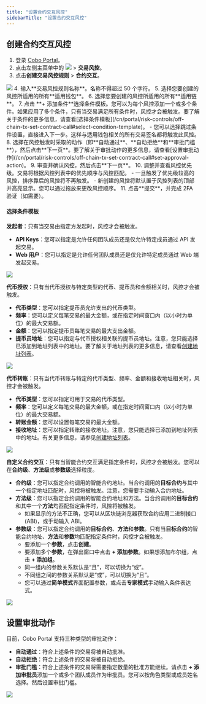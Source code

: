 ```yaml
---
title: "设置合约交互风控"
sidebarTitle: "设置合约交互风控"
---
```


## 创建合约交互风控

1. 登录 [Cobo Portal](https://portal.cobo.com/login)。
2. 点击左侧主菜单中的 <img src="/cn/images/common/wallets_icon.svg" className="icon"/> > **交易风控**。
3. 点击**创建交易风控规则** > **合约交互**。
<img src="/cn/images/risk-controls/create_policy_cn.png" className="screenshot_full_screen"/>
4. 输入**交易风控规则名称**。名称不得超过 50 个字符。
5. 选择您要创建的风控所适用的所有**适用钱包**。
6. 选择您要创建的风控所适用的所有**适用链**。
7. 点击 **+ 添加条件**选择条件模板。您可以为每个风控添加一个或多个条件。如果应用了多个条件，只有当交易满足所有条件时，风控才会被触发。要了解关于条件的更多信息，请查看[选择条件模板](/cn/portal/risk-controls/off-chain-tx-set-contract-call#select-condition-template)。
   - 您可以选择跳过条件设置，直接进入下一步。这样与适用钱包相关的所有交易签名都将触发此风控。
8. 选择在风控触发时采取的动作（即**自动通过**、**自动拒绝**和**审批门槛**），然后点击**下一页**。要了解关于审批动作的更多信息，请查看[设置审批动作](/cn/portal/risk-controls/off-chain-tx-set-contract-call#set-approval-action)。
9. 审查并确认风控，然后点击**下一页**。
10. 调整并查看风控优先级。交易将根据风控列表中的优先顺序与风控匹配。
    - 一旦触发了优先级较高的风控，排序靠后的风控将不再触发。
    - 新创建的风控将默认置于风控列表的顶部并高亮显示。您可以通过拖放来更改风控顺序。
11. 点击**提交**，并完成 2FA 验证（如需要）。

#### 选择条件模板<a id="select-condition-template"></a>

**发起者**：只有当交易由指定方发起时，风控才会被触发。

- **API Keys**：您可以指定是允许任何团队成员还是仅允许特定成员通过 API 发起交易。
- **Web 用户**：您可以指定是允许任何团队成员还是仅允许特定成员通过 Web 端发起交易。
<img src="/cn/images/risk-controls/initiator1.png" className="screenshot_full_screen"/>

**代币授权**：只有当代币授权与特定类型的代币、提币员和金额相关时，风控才会被触发。
- **代币类型**：您可以指定提币员允许支出的代币类型。
- **频率**：您可以定义每笔交易的最大金额，或在指定时间窗口内（以小时为单位）的最大交易额。
- **金额**：您可以指定提币员每笔交易的最大支出金额。
- **提币员地址**：您可以指定与代币授权相关联的提币员地址。注意，您只能选择已添加到地址列表中的地址。要了解关于地址列表的更多信息，请查看[创建地址列表](/cn/portal/risk-controls/address-list)。
<img src="/cn/images/risk-controls/token-approval-cn.png" className="screenshot_full_screen"/>


**代币转账**：只有当代币转账与特定的代币类型、频率、金额和接收地址相关时，风控才会被触发。

- **代币类型**：您可以指定可用于交易的代币类型。
- **频率**：您可以定义每笔交易的最大金额，或在指定时间窗口内（以小时为单位）的最大交易额。
- **转账金额**：您可以设置每笔交易的最大金额。
- **接收地址**：您可以指定转账的接收地址。注意，您只能选择已添加到地址列表中的地址。有关更多信息，请参见[创建地址列表](/cn/portal/risk-controls/address-list)。
<img src="/cn/images/risk-controls/token-transfers-cn.png" className="screenshot_full_screen"/>


**自定义合约交互**：只有当智能合约交互满足指定条件时，风控才会被触发。您可以在**合约级**、**方法级**或**参数级**选择粒度。

- **合约级**：您可以指定合约调用的智能合约地址。当合约调用的**目标合约**与其中一个指定地址匹配时，风控将被触发。注意，您需要手动输入合约地址。
- **方法级**：您可以指定合约调用的智能合约地址和方法。当合约调用的**目标合约**和其中一个**方法**均匹配指定条件时，风控将被触发。
  - 如果显示的方法不正确，您可以从区块链浏览器获取合约应用二进制接口 (ABI)，或手动输入 ABI。
- **参数级**：您可以指定合约调用的**目标合约**、**方法**和**参数**。只有当**目标合约**的智能合约地址、**方法**和**参数**均匹配指定条件时，风控才会被触发。
  - 要添加一个**参数**，点击**创建**。
  - 要添加多个**参数**，在弹出窗口中点击 **+ 添加参数**。如果想添加布尔组，点击 **+ 添加组**。
  - 同一组内的参数关系默认是“且”，可以切换为“或”。
  - 不同组之间的参数关系默认是“或”，可以切换为“且”。
  - 您可以通过**简单模式**界面配置参数，或点击**专家模式**手动输入条件表达式。
<img src="/cn/images/risk-controls/contract-call-cn.png" className="screenshot_full_screen"/>

## 设置审批动作<a id="set-approval-action"></a>
目前，Cobo Portal 支持三种类型的审批动作：
- **自动通过**：符合上述条件的交易将被自动批准。
- **自动拒绝**：符合上述条件的交易将被自动拒绝。
- **审批门槛**：符合上述条件的交易将需要指定数量的批准方能继续。请点击 **+ 添加审批员**添加一个或多个团队成员作为审批员。您可以按角色类型或成员姓名选择。然后设置审批门槛。
<img src="/cn/images/risk-controls/customized-workflow-cn.png" className="screenshot_modal"/>